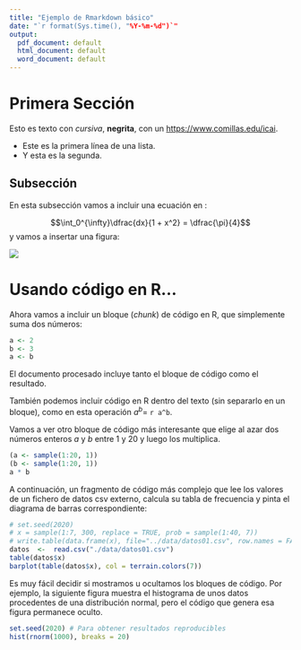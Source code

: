 ```yaml
---
title: "Ejemplo de Rmarkdown básico"
date: "`r format(Sys.time(), "%Y-%m-%d")`"
output:
  pdf_document: default
  html_document: default
  word_document: default
---
```


# Primera Sección

Esto es texto con *cursiva*, **negrita**, con un [https://www.comillas.edu/icai](enlace).

+ Este es la primera línea de una lista.
+ Y esta es la segunda.

## Subsección 

En esta subsección vamos a incluir una ecuación en \LaTeX:

$$\int_0^{\infty}\dfrac{dx}{1 + x^2} = \dfrac{\pi}{4}$$
y vamos a insertar una figura:

![](./fig/colimbo.png)


# Usando código en R...

Ahora vamos a incluir un bloque (*chunk*) de código en R, que simplemente suma dos números:

```r
a <- 2
b <- 3
a <- b
```
El documento procesado incluye tanto el bloque de código como el resultado. 

También podemos incluir código en R dentro del texto (sin separarlo en un bloque), como en esta operación $a^b =$ `r a^b`.

Vamos a ver otro bloque de código más interesante que elige al azar dos números enteros $a$ y $b$  entre 1 y 20 y luego los  multiplica.

```r
(a <- sample(1:20, 1))
(b <- sample(1:20, 1))
a * b
```
 A continuación, un fragmento de código más complejo que lee los valores de un fichero de datos csv externo, calcula su tabla de frecuencia y pinta el diagrama de barras correspondiente:
```r
# set.seed(2020)
# x = sample(1:7, 300, replace = TRUE, prob = sample(1:40, 7))
# write.table(data.frame(x), file="../data/datos01.csv", row.names = FALSE)
datos  <-  read.csv("./data/datos01.csv")
table(datos$x)
barplot(table(datos$x), col = terrain.colors(7))
```
 
 Es muy fácil decidir si mostramos u ocultamos los bloques de código. Por ejemplo, la siguiente figura muestra el histograma de unos datos procedentes de una distribución normal, pero el código que genera esa figura permanece oculto.
 
```r
set.seed(2020) # Para obtener resultados reproducibles
hist(rnorm(1000), breaks = 20)
```
 
